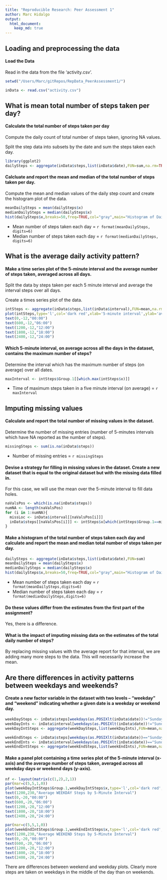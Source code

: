 ```yaml
---
title: "Reproducible Research: Peer Assessment 1"
author: Marc Hidalgo
output: 
  html_document:
    keep_md: true
---
```



## Loading and preprocessing the data

#### Load the Data

Read in the data from the file 'activity.csv'.

```r
setwd("/Users/Marc/gitRepos/RepData_PeerAssessment1/")
```
```r
inData <- read.csv("activity.csv")
```

## What is mean total number of steps taken per day?

#### Calculate the total number of steps taken per day

Compute the daily count of total number of steps taken, ignoring NA values. 

Split the step data into subsets by the date and sum the steps taken each day.

```r
library(ggplot2)
dailySteps <- aggregate(inData$steps,list(inData$date),FUN=sum,na.rm=TRUE)
```

#### Calcluate and report the mean and median of the total number of steps taken per day.

Compute the mean and median values of the daily step count and create the histogram plot of the data.

```r
meanDailySteps = mean(dailySteps$x)
medianDailySteps = median(dailySteps$x)
hist(dailySteps$x,breaks=50,freq=TRUE,col="gray",main="Histogram of Daily Steps Taken",xlab="daily steps",xlim=c(0,25000))
```

- Mean number of steps taken each day = `r format(meanDailySteps, digits=6)`
- Median number of steps taken each day = `r format(medianDailySteps, digits=6)`

## What is the average daily activity pattern?

#### Make a time series plot of the 5-minute interval and the average number of steps taken, averaged across all days.

Split the data by steps taken per each 5 minute interval and average the interval steps over all days. 

Create a times series plot of the data.

```r
intSteps <- aggregate(inData$steps,list(inData$interval),FUN=mean,na.rm=TRUE)
plot(intSteps,type='l',col='dark red',xlab='5-minute interval',ylab='average steps taken',xlim=c(0,2400), ylim=c(-15,250), main="Number of Steps Taken by Time of Day", lwd=c(2), sub="(time of day is above x-axis)")
text(0,-12,"00:00")
text(600,-12,"06:00")
text(1200,-12,"12:00")
text(1800,-12,"18:00")
text(2400,-12,"24:00")
```

#### Which 5-minute interval, on average across all the days in the dataset, contains the maximum number of steps?

Determine the interval which has the maximum number of steps (on average) over all dates.

```r
maxInterval <- intSteps$Group.1[[which.max(intSteps$x)]]
```

- Time of maximum steps taken in a five minute interval (on average) = `r maxInterval`


## Imputing missing values

#### Calculate and report the total number of missing values in the dataset.

Determine the number of missing entries (number of 5-minutes intervals which have NA reported as the number of steps).

```r
missingSteps <- sum(is.na(inData$steps))
```


- Number of missing entries = `r missingSteps`

#### Devise a strategy for filling in missing values in the dataset. Create a new dataset that is equal to the original dataset but with the missing data filled in.

For this case, we will use the mean over the 5-minute interval to fill data holes.

```r
naValsPos <- which(is.na(inData$steps))
numNA <- length(naValsPos)
for (i in 1:numNA){
  missLoc <- inData$interval[[naValsPos[i]]]
  inData$steps[[naValsPos[i]]] <- intSteps$x[which(intSteps$Group.1==missLoc)]
}
```

#### Make a histogram of the total number of steps taken each day and calculate and report the mean and median total number of steps taken per day. 

```r
dailySteps <- aggregate(inData$steps,list(inData$date),FUN=sum)
meanDailySteps = mean(dailySteps$x)
medianDailySteps = median(dailySteps$x)
hist(dailySteps$x,breaks=50,freq=TRUE,col="gray",main="Histogram of Daily Steps Taken",xlab="daily steps",xlim=c(0,25000))
```

- Mean number of steps taken each day = `r format(meanDailySteps,digits=6)`
- Median number of steps taken each day = `r format(medianDailySteps,digits=6)`


#### Do these values differ from the estimates from the first part of the assignment? 

Yes, there is a difference.

#### What is the impact of imputing missing data on the estimates of the total daily number of steps?

By replacing missing values with the average report for that interval, we are adding many more steps to the data. This will necessarily increase the mean.

## Are there differences in activity patterns between weekdays and weekends?

#### Create a new factor variable in the dataset with two levels – “weekday” and “weekend” indicating whether a given date is a weekday or weekend day.

```r
weekDaySteps <- inData$steps[weekdays(as.POSIXlt(inData$date))!="Sunday" && weekdays(as.POSIXlt(inData$date))!="Saturday"]
weekDayInts <- inData$interval[weekdays(as.POSIXlt(inData$date))!="Sunday" && weekdays(as.POSIXlt(inData$date))!="Saturday"]
weekDayIntSteps <- aggregate(weekDaySteps,list(weekDayInts),FUN=mean,na.rm=TRUE)

weekEndSteps <- inData$steps[weekdays(as.POSIXlt(inData$date))=="Sunday" | weekdays(as.POSIXlt(inData$date))=="Saturday"]
weekEndInts <- inData$interval[weekdays(as.POSIXlt(inData$date))=="Sunday" | weekdays(as.POSIXlt(inData$date))=="Saturday"]
weekEndIntSteps <- aggregate(weekEndSteps,list(weekEndInts),FUN=mean,na.rm=TRUE)
```

#### Make a panel plot containing a time series plot of the 5-minute interval (x-axis) and the average number of steps taken, averaged across all weekday days or weekend days (y-axis).


```r
nf <- layout(matrix(c(1,2),2,1))
par(mar=c(5,5,1,0))
plot(weekDayIntSteps$Group.1,weekDayIntSteps$x,type='l',col='dark red',xlab='5-minute interval',ylab='average steps taken',xlim=c(0,2400), ylim=c(-30,250), lwd=c(2))
text(1200,230,"Average WEEKDAY Steps by 5-Minute Interval")
text(0,-20,"00:00")
text(600,-20,"06:00")
text(1200,-20,"12:00")
text(1800,-20,"18:00")
text(2400,-20,"24:00")

par(mar=c(5,5,1,0))
plot(weekEndIntSteps$Group.1,weekEndIntSteps$x,type='l',col='dark red',xlab='5-minute interval',ylab='average steps taken',xlim=c(0,2400), ylim=c(-30,250), lwd=c(2), sub="(time of day is above x-axis)")
text(1200,230,"Average WEEKEND Steps by 5-Minute Interval")
text(0,-20,"00:00")
text(600,-20,"06:00")
text(1200,-20,"12:00")
text(1800,-20,"18:00")
text(2400,-20,"24:00")
```


There are differences between weekend and weekday plots. Clearly more steps are taken on weekdays in the middle of the day than on weekends.
